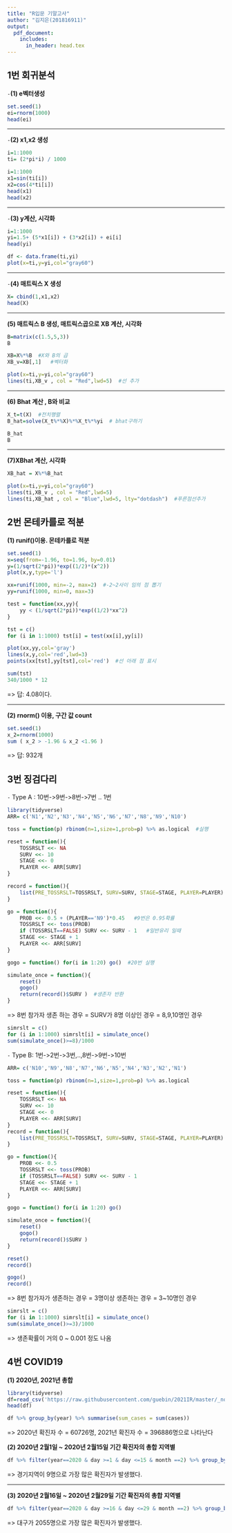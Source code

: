 ```yaml
---
title: "R입문 기말고사"
author: "김지은(201816911)"
output:
  pdf_document:
    includes:
      in_header: head.tex 
---
```



## 1번 회귀분석
`-`**(1) e벡터생성**
```r
set.seed(1)
ei=rnorm(1000)
head(ei)
```

---

`-`**(2) x1,x2 생성**
```r
i=1:1000
ti= (2*pi*i) / 1000

i=1:1000
x1=sin(ti[i])
x2=cos(4*ti[i])
head(x1)
head(x2)
```

---

`-`**(3) y계산, 시각화**
```r

i=1:1000
yi=1.5+ (5*x1[i]) + (3*x2[i]) + ei[i]
head(yi)

df <- data.frame(ti,yi)
plot(x=ti,y=yi,col="gray60")
```

---

`-`**(4) 매트릭스 X 생성**
```r
X= cbind(1,x1,x2)
head(X)
```

---

**(5) 매트릭스 B 생성, 매트릭스곱으로 XB 계산, 시각화**
```r
B=matrix(c(1.5,5,3))
B

XB=X%*%B  #X와 B의 곱
XB_v=XB[,1]   #벡터화

plot(x=ti,y=yi,col="gray60")
lines(ti,XB_v , col = "Red",lwd=5)  #선 추가
```

---

**(6) Bhat 계산 , B와 비교** 
```r
X_t=t(X)  #전치행렬
B_hat=solve(X_t%*%X)%*%X_t%*%yi  # bhat구하기

B_hat
B
```

---

**(7)XBhat 계산, 시각화**
```r
XB_hat = X%*%B_hat

plot(x=ti,y=yi,col="gray60")
lines(ti,XB_v , col = "Red",lwd=5)  
lines(ti,XB_hat , col = "Blue",lwd=5, lty="dotdash")  #푸른점선추가
```



\newpage
## 2번 몬테카를로 적분
**(1) runif()이용. 몬테카를로 적분**
```r
set.seed(1)
x=seq(from=-1.96, to=1.96, by=0.01)
y=(1/sqrt(2*pi))*exp((1/2)*(x^2))
plot(x,y,type='l')

xx=runif(1000, min=-2, max=2)  #-2~2사이 임의 점 뽑기
yy=runif(1000, min=0, max=3) 

test = function(xx,yy){
    yy < (1/sqrt(2*pi))*exp((1/2)*xx^2)
}

tst = c()
for (i in 1:1000) tst[i] = test(xx[i],yy[i])

plot(xx,yy,col='gray')
lines(x,y,col='red',lwd=3)
points(xx[tst],yy[tst],col='red')  #선 아래 점 표시

sum(tst)
340/1000 * 12

```
=> 답: 4.08이다.

---

**(2) rnorm() 이용, 구간 값 count**
```r
set.seed(1)
x_2=rnorm(1000)
sum ( x_2 > -1.96 & x_2 <1.96 )
```
=> 답: 932개


\newpage
## 3번 징검다리

`-`  Type A : 10번->9번->8번->7번 .. 1번
```r
library(tidyverse)
ARR= c('N1','N2','N3','N4','N5','N6','N7','N8','N9','N10')

toss = function(p) rbinom(n=1,size=1,prob=p) %>% as.logical  #실행

reset = function(){  
    TOSSRSLT <<- NA
    SURV <<- 10
    STAGE <<- 0 
    PLAYER <<- ARR[SURV]
}

record = function(){
    list(PRE_TOSSRSLT=TOSSRSLT, SURV=SURV, STAGE=STAGE, PLAYER=PLAYER) 
}

go = function(){
    PROB <<- 0.5 + (PLAYER=='N9')*0.45   #9번은 0.95확률
    TOSSRSLT <<- toss(PROB) 
    if (TOSSRSLT==FALSE) SURV <<- SURV - 1   #일반유리 일때
    STAGE <<- STAGE + 1 
    PLAYER <<- ARR[SURV] 
}   

gogo = function() for(i in 1:20) go()  #20번 실행

simulate_once = function(){
    reset()
    gogo()
    return(record()$SURV )  #생존자 반환
}

```
=> 8번 참가자 생존 하는 경우 = SURV가 8명 이상인 경우 = 8,9,10명인 경우

```r
simrslt = c() 
for (i in 1:1000) simrslt[i] = simulate_once()
sum(simulate_once()>=8)/1000
```


\newpage
`-` Type B: 1번->2번->3번,..,8번->9번->10번
```r
ARR= c('N10','N9','N8','N7','N6','N5','N4','N3','N2','N1') 

toss = function(p) rbinom(n=1,size=1,prob=p) %>% as.logical

reset = function(){
    TOSSRSLT <<- NA
    SURV <<- 10
    STAGE <<- 0 
    PLAYER <<- ARR[SURV]
}
record = function(){
    list(PRE_TOSSRSLT=TOSSRSLT, SURV=SURV, STAGE=STAGE, PLAYER=PLAYER) 
}

go = function(){
    PROB <<- 0.5 
    TOSSRSLT <<- toss(PROB) 
    if (TOSSRSLT==FALSE) SURV <<- SURV - 1 
    STAGE <<- STAGE + 1 
    PLAYER <<- ARR[SURV]    
}   

gogo = function() for(i in 1:20) go()

simulate_once = function(){
    reset()
    gogo()
    return(record()$SURV )
}

```

```r
reset()
record()

gogo()
record()

```
=> 8번 참가자가 생존하는 경우 = 3명이상 생존하는 경우 = 3~10명인 경우

```r
simrslt = c() 
for (i in 1:1000) simrslt[i] = simulate_once() 
sum(simulate_once()>=3)/1000
```
=> 생존확률이 거의 0 ~ 0.001 정도 나옴


\newpage
## 4번 COVID19
**(1) 2020년, 2021년 총합**
```r
library(tidyverse)
df=read_csv('https://raw.githubusercontent.com/guebin/2021IR/master/_notebooks/covid19.csv')
head(df)

df %>% group_by(year) %>% summarise(sum_cases = sum(cases))
```
=> 2020년 확진자 수 = 60726명, 2021년 확진자 수 = 396886명으로 나타난다 



\newpage
**(2) 2020년 2월1일 ~ 2020년 2월15일 기간 확진자의 총합 지역별**
```r
df %>% filter(year==2020 & day >=1 & day <=15 & month ==2) %>% group_by(prov) %>% summarise(sum_cases = sum(cases))

```
=> 경기지역이 9명으로 가장 많은 확진자가 발생했다.

---

**(3) 2020년 2월16일 ~ 2020년 2월29일 기간 확진자의 총합 지역별**
```r
df %>% filter(year==2020 & day >=16 & day <=29 & month ==2) %>% group_by(prov) %>% summarise(sum_cases = sum(cases))
```
=> 대구가 2055명으로 가장 많은 확진자가 발생했다.
